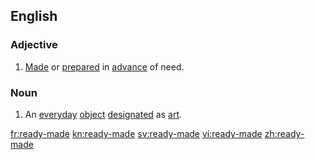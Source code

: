 ==English==
===Adjective===
{{en-adj}}
# [[made|Made]] or [[prepared]] in [[advance]] of need.

===Noun===
{{en-noun}}
# An [[everyday]] [[object]] [[designated]] as [[art]].

[[fr:ready-made]]
[[kn:ready-made]]
[[sv:ready-made]]
[[vi:ready-made]]
[[zh:ready-made]]